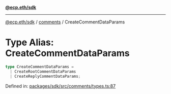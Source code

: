 [**@ecp.eth/sdk**](../../index.mdx)

***

[@ecp.eth/sdk](/sdk-reference/index.mdx) / [comments](/sdk-reference/comments/index.mdx) / CreateCommentDataParams

# Type Alias: CreateCommentDataParams

```ts
type CreateCommentDataParams = 
  | CreateRootCommentDataParams
  | CreateReplyCommentDataParams;
```

Defined in: [packages/sdk/src/comments/types.ts:87](https://github.com/ecp-eth/comments-monorepo/blob/main/packages/sdk/src/comments/types.ts#L87)
